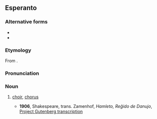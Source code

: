 {{also|horo|horō|hōrō}}
==Esperanto==

===Alternative forms===
* {{alter|eo|hhoro||H-system spelling}}
* {{alter|eo|hxoro||X-system spelling}}

===Etymology===
From {{der|eo|grc|χορός|t=company of dancers or singers}}.

===Pronunciation===
{{eo-IPA|a=Eo-ĥoro.ogg}}

===Noun===
{{eo-head}}

# [[choir]], [[chorus]]
#: {{syn|eo|koruso|ĥoruso}}
#* '''1906''', Shakespeare, trans. Zamenhof, ''Hamleto, Reĝido de Danujo'', [http://www.gutenberg.org/etext/37279 Project Gutenberg transcription]
#*: {{ux|eo|Vi prenis sur vin la oficon de la antikva '''ĥoro'''.|You have taken the office of the ancient '''choir''' on you.}}